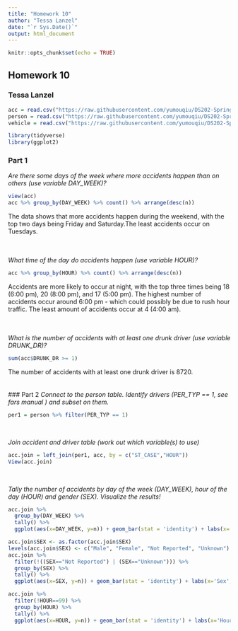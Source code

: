 ```yaml
---
title: "Homework 10"
author: "Tessa Lanzel"
date: "`r Sys.Date()`"
output: html_document
---
```


```r
knitr::opts_chunk$set(echo = TRUE)
```

## Homework 10  
### Tessa Lanzel  

```r
acc = read.csv("https://raw.githubusercontent.com/yumouqiu/DS202-Spring2023/main/Practice/data/fars2016/accident.csv")
person = read.csv("https://raw.githubusercontent.com/yumouqiu/DS202-Spring2023/main/Practice/data/fars2016/person.csv")
vehicle = read.csv("https://raw.githubusercontent.com/yumouqiu/DS202-Spring2023/main/Practice/data/fars2016/vehicle.csv")
```

```r
library(tidyverse)
library(ggplot2)
```

### Part 1  
*Are there some days of the week where more accidents happen than on others (use variable DAY_WEEK)?*    
```r
view(acc)
acc %>% group_by(DAY_WEEK) %>% count() %>% arrange(desc(n))
```
  
The data shows that more accidents happen during the weekend, with the top two days being Friday and Saturday.The least accidents occur on Tuesdays.  

<br>  
*What time of the day do accidents happen (use variable HOUR)?*    
```r
acc %>% group_by(HOUR) %>% count() %>% arrange(desc(n))
```

Accidents are more likely to occur at night, with the top three times being 18 (6:00 pm), 20 (8:00 pm), and 17 (5:00 pm). The highest number of accidents occur around 6:00 pm - which could possibly be due to rush hour traffic. The least amount of accidents occur at 4 (4:00 am).  

<br>  
*What is the number of accidents with at least one drunk driver (use variable DRUNK_DR)?*   
```r
sum(acc$DRUNK_DR >= 1)
```
The number of accidents with at least one drunk driver is 8720.  
<br>  
### Part 2
*Connect to the person table. Identify drivers (PER_TYP == 1, see fars manual ) and subset on them.*  
```r
per1 = person %>% filter(PER_TYP == 1)
```
<br> 

*Join accident and driver table (work out which variable(s) to use)*  
```r
acc.join = left_join(per1, acc, by = c("ST_CASE","HOUR"))
View(acc.join)
```
<br>

*Tally the number of accidents by day of the week (DAY_WEEK), hour of the day (HOUR) and gender (SEX). Visualize the results!*  
```r
acc.join %>%
  group_by(DAY_WEEK) %>%
  tally() %>%
  ggplot(aes(x=DAY_WEEK, y=n)) + geom_bar(stat = 'identity') + labs(x='Day', y='Accidents')

acc.join$SEX <- as.factor(acc.join$SEX)
levels(acc.join$SEX) <- c("Male", "Female", "Not Reported", "Unknown")
acc.join %>%
  filter(!((SEX=="Not Reported") | (SEX=="Unknown"))) %>%
  group_by(SEX) %>%
  tally() %>%
  ggplot(aes(x=SEX, y=n)) + geom_bar(stat = 'identity') + labs(x='Sex', y='Accidents')

acc.join %>%
  filter(!HOUR==99) %>%
  group_by(HOUR) %>%
  tally() %>%
  ggplot(aes(x=HOUR, y=n)) + geom_bar(stat = 'identity') + labs(x='Hour', y='Accidents')
```

